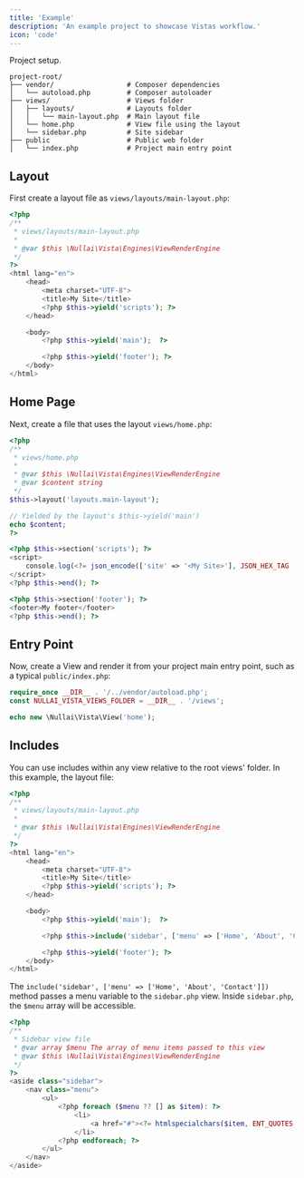 ```yaml
---
title: 'Example'
description: 'An example project to showcase Vistas workflow.'
icon: 'code'
---
```


Project setup.

```
project-root/
├── vendor/                  # Composer dependencies
│   └── autoload.php         # Composer autoloader
├── views/                   # Views folder
│   ├── layouts/             # Layouts folder
│   │   └── main-layout.php  # Main layout file
│   └── home.php             # View file using the layout
│   └── sidebar.php          # Site sidebar
├── public                   # Public web folder
│   └── index.php            # Project main entry point
```

## Layout

First create a layout file as `views/layouts/main-layout.php`:

```php
<?php
/**
 * views/layouts/main-layout.php
 *
 * @var $this \Nullai\Vista\Engines\ViewRenderEngine
 */
?>
<html lang="en">
    <head>
        <meta charset="UTF-8">
        <title>My Site</title>
        <?php $this->yield('scripts'); ?>
    </head>

    <body>
        <?php $this->yield('main');  ?>

        <?php $this->yield('footer'); ?>
    </body>
</html>
```

## Home Page

Next, create a file that uses the layout `views/home.php`:

```php
<?php
/**
 * views/home.php
 *
 * @var $this \Nullai\Vista\Engines\ViewRenderEngine
 * @var $content string
 */
$this->layout('layouts.main-layout');

// Yielded by the layout's $this->yield('main')
echo $content;
?>

<?php $this->section('scripts'); ?>
<script>
    console.log(<?= json_encode(['site' => '<My Site>'], JSON_HEX_TAG | JSON_HEX_APOS | JSON_HEX_AMP | JSON_HEX_QUOT) ?>);
</script>
<?php $this->end(); ?>

<?php $this->section('footer'); ?>
<footer>My footer</footer>
<?php $this->end(); ?>
```

## Entry Point

Now, create a View and render it from your project main entry point, such as a typical `public/index.php`:

```php
require_once __DIR__ . '/../vendor/autoload.php';
const NULLAI_VISTA_VIEWS_FOLDER = __DIR__ . '/views';

echo new \Nullai\Vista\View('home');
```

## Includes

You can use includes within any view relative to the root views' folder. In this example, the layout file:

```php
<?php
/**
 * views/layouts/main-layout.php
 *
 * @var $this \Nullai\Vista\Engines\ViewRenderEngine
 */
?>
<html lang="en">
    <head>
        <meta charset="UTF-8">
        <title>My Site</title>
        <?php $this->yield('scripts'); ?>
    </head>

    <body>
        <?php $this->yield('main');  ?>

        <?php $this->include('sidebar', ['menu' => ['Home', 'About', 'Contact']]); ?>

        <?php $this->yield('footer'); ?>
    </body>
</html>
```

The `include('sidebar', ['menu' => ['Home', 'About', 'Contact']])` method passes a menu variable to the `sidebar.php` view.
Inside `sidebar.php`, the `$menu` array will be accessible.

```php
<?php
/**
 * Sidebar view file
 * @var array $menu The array of menu items passed to this view
 * @var $this \Nullai\Vista\Engines\ViewRenderEngine
 */
?>
<aside class="sidebar">
    <nav class="menu">
        <ul>
            <?php foreach ($menu ?? [] as $item): ?>
                <li>
                    <a href="#"><?= htmlspecialchars($item, ENT_QUOTES, 'UTF-8') ?></a>
                </li>
            <?php endforeach; ?>
        </ul>
    </nav>
</aside>
```